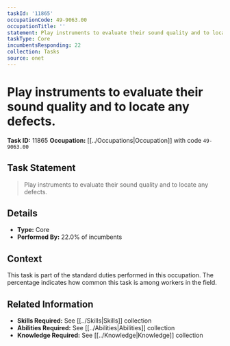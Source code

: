 ```yaml
---
taskId: '11865'
occupationCode: 49-9063.00
occupationTitle: ''
statement: Play instruments to evaluate their sound quality and to locate any defects.
taskType: Core
incumbentsResponding: 22
collection: Tasks
source: onet
---
```

# Play instruments to evaluate their sound quality and to locate any defects.

**Task ID:** 11865
**Occupation:** [[../Occupations|Occupation]] with code `49-9063.00`

## Task Statement

> Play instruments to evaluate their sound quality and to locate any defects.

## Details

- **Type:** Core
- **Performed By:** 22.0% of incumbents

## Context

This task is part of the standard duties performed in this occupation. The percentage indicates how common this task is among workers in the field.

## Related Information

- **Skills Required:** See [[../Skills|Skills]] collection
- **Abilities Required:** See [[../Abilities|Abilities]] collection
- **Knowledge Required:** See [[../Knowledge|Knowledge]] collection
